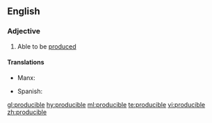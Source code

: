 ==English==

===Adjective===
{{en-adj}}

# Able to be [[produce]]d

====Translations====
{{trans-top|able to be produced}}
* Manx: {{t|gv|yn-yannoo}}
{{trans-mid}}
* Spanish: {{t|es|producible}}
{{trans-bottom}}

[[gl:producible]]
[[hy:producible]]
[[ml:producible]]
[[te:producible]]
[[vi:producible]]
[[zh:producible]]